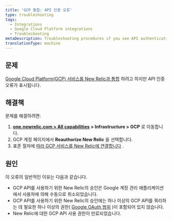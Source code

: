 ```yaml
---
title: 'GCP 통합: API 인증 오류'
type: troubleshooting
tags:
  - Integrations
  - Google Cloud Platform integrations
  - Troubleshooting
metaDescription: Troubleshooting procedures if you see API authentication errors when integrating Google Cloud Platform services with New Relic infrastructure monitoring.
translationType: machine
---
```


## 문제

[Google Cloud Platform(GCP) 서비스를 New Relic과 통합](/docs/introduction-google-cloud-platform-integrations) 하려고 하지만 API 인증 오류가 표시됩니다.

## 해결책

문제를 해결하려면:

1. **[one.newrelic.com > All capabilities](https://one.newrelic.com/all-capabilities) > Infrastructure > GCP** 로 이동합니다.
2. GCP 계정 페이지에서 **Reauthorize New Relic** 을 선택합니다.
3. 표준 절차에 [따라 GCP 서비스를 New Relic에 연결합니다](/docs/infrastructure/google-cloud-platform-integrations/get-started/connect-google-cloud-platform-services-new-relic/#connect) .

## 원인

이 오류의 일반적인 이유는 다음과 같습니다.

* GCP API를 사용하기 위한 New Relic의 승인은 Google 계정 관리 애플리케이션에서 사용자에 의해 수동으로 취소되었습니다.
* GCP API를 사용하기 위한 New Relic의 승인에는 하나 이상의 GCP API를 쿼리하는 데 필요한 하나 이상의 권한( [Google OAuth 범위](https://developers.google.com/identity/protocols/googlescopes) )이 포함되어 있지 않습니다.
* New Relic에 대한 GCP API 사용 권한이 만료되었습니다.